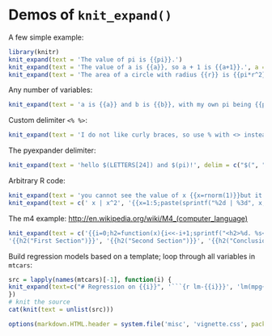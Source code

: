 <!--
%\VignetteEngine{knitr::knitr}
%\VignetteIndexEntry{Templating with knit_expand()}
-->

# Demos of `knit_expand()`

A few simple example:

```r
library(knitr)
knit_expand(text = 'The value of pi is {{pi}}.')
knit_expand(text = 'The value of a is {{a}}, so a + 1 is {{a+1}}.', a = rnorm(1))
knit_expand(text = 'The area of a circle with radius {{r}} is {{pi*r^2}}', r = 5)
```

Any number of variables:

```r
knit_expand(text = 'a is {{a}} and b is {{b}}, with my own pi being {{pi}} instead of {{base::pi}}', a=1, b=2, pi=3)
```

Custom delimiter `<% %>`:

```r
knit_expand(text = 'I do not like curly braces, so use % with <> instead: a is <% a %>.', a = 8, delim = c("<%", "%>"))
```

The pyexpander delimiter:

```r
knit_expand(text = 'hello $(LETTERS[24]) and $(pi)!', delim = c("$(", ")"))
```

Arbitrary R code:

```r
knit_expand(text = 'you cannot see the value of x {{x=rnorm(1)}}but it is indeed created: x = {{x}}')
knit_expand(text = c(' x | x^2', '{{x=1:5;paste(sprintf("%2d | %3d", x, x^2), collapse = "\n")}}'))
```

The m4 example: <http://en.wikipedia.org/wiki/M4_(computer_language)>

```r
knit_expand(text = c('{{i=0;h2=function(x){i<<-i+1;sprintf("<h2>%d. %s</h2>", i, x)} }}<html>',
'{{h2("First Section")}}', '{{h2("Second Section")}}', '{{h2("Conclusion")}}', '</html>'))
```

Build regression models based on a template; loop through all variables in `mtcars`:

```r
src = lapply(names(mtcars)[-1], function(i) {
knit_expand(text=c("# Regression on {{i}}", '```{r lm-{{i}}}', 'lm(mpg~{{i}}, data=mtcars)', '```'))
})
# knit the source
cat(knit(text = unlist(src)))
```

```r
options(markdown.HTML.header = system.file('misc', 'vignette.css', package='knitr'))
```
